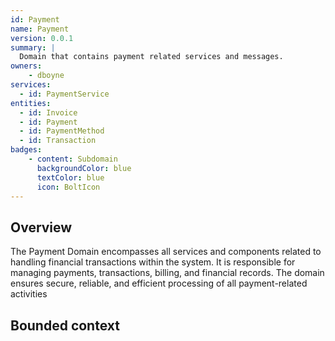 ```yaml
---
id: Payment
name: Payment
version: 0.0.1
summary: |
  Domain that contains payment related services and messages.
owners:
    - dboyne
services:
  - id: PaymentService
entities:
  - id: Invoice
  - id: Payment
  - id: PaymentMethod
  - id: Transaction
badges:
    - content: Subdomain
      backgroundColor: blue
      textColor: blue
      icon: BoltIcon
---
```


## Overview

The Payment Domain encompasses all services and components related to handling financial transactions within the system. It is responsible for managing payments, transactions, billing, and financial records. The domain ensures secure, reliable, and efficient processing of all payment-related activities

## Bounded context

<NodeGraph />

<MessageTable format="all" limit={4} />
